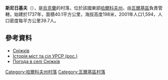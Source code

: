 {{coord|49|47|36|N|35|30|28|E|scale:100000_region:UA|display=title}}

'''斯尼日基夫'''（{{lang-uk|Сніжків}}），是[[烏克蘭|烏克蘭]]的村落，位於該國東部[[哈爾科夫州|哈爾科夫州]]，由[[瓦爾基區|瓦爾基區]]負責管轄，始建於1737年，面積40.1平方公里，海拔高度198米，2001年人口1,594，人口密度每平方公里39.7人。

==參考資料==
* [http://w1.c1.rada.gov.ua/pls/z7502/A005?rdat1=05.09.2011&rf7571=32602 Сніжків]{{dead link|date=2018年3月 |bot=InternetArchiveBot |fix-attempted=yes }}
* [https://web.archive.org/web/20100622005804/http://www.igsu.org.ua/Harkovskja.obl/Valkovskij.rajon/Snezhkov.html Історія міст та сіл УРСР (рос.)]
* [http://weather.in.ua/ua/har'kovskaja/24294 Погода в селі Сніжків]

{{DEFAULTSORT:Сніжків}}
[[Category:哈爾科夫州村落|Category:哈爾科夫州村落]]
[[Category:瓦爾基區村落|Category:瓦爾基區村落]]


{{Kharkiv-geo-stub}}